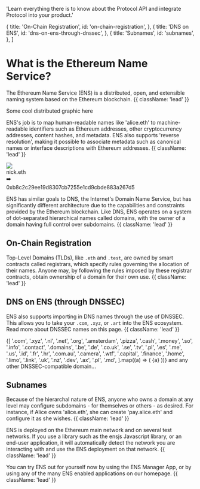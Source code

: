 
  'Learn everything there is to know about the Protocol API and integrate Protocol into your product.'

  {
    title: 'On-Chain Registration',
    id: 'on-chain-registration',
  },
  {
    title: 'DNS on ENS',
    id: 'dns-on-ens-through-dnssec',
  },
  {
    title: 'Subnames',
    id: 'subnames',
  },
]

# What is the Ethereum Name Service?

<VideoComponent src="https://v3x.space/ens-docs/placeholder" />

The Ethereum Name Service (ENS) is a distributed, open, and extensible naming system based on the Ethereum blockchain. {{ className: 'lead' }}

<div className="card not-prose">
  <div className="flex justify-center gap-4 p-4">
    Some cool distributed graphic here
  </div>
</div>

ENS's job is to map human-readable names like 'alice.eth' to machine-readable identifiers such as Ethereum addresses, other cryptocurrency addresses, content hashes, and metadata. ENS also supports 'reverse resolution', making it possible to associate metadata such as canonical names or interface descriptions with Ethereum addresses. {{ className: 'lead' }}

<div className="card not-prose">
  <div className="flex justify-center gap-4 p-4">
    <div className="card flex h-fit items-center gap-4 !rounded-lg pr-4">
      <div className="aspect-square h-12 w-12 rounded-full shadow-lg">
        <img src="https://metadata.ens.domains/mainnet/avatar/nick.eth" />
      </div>
      <div className="text-lg font-bold">nick.eth</div>
    </div>
    <div className="flex h-20 items-center">➡️</div>
    <div className="w-32 whitespace-normal break-all pt-6 font-extrabold">
      0xb8c2c29ee19d8307cb7255e1cd9cbde883a267d5
    </div>
  </div>
</div>

ENS has similar goals to DNS, the Internet's Domain Name Service, but has significantly different architecture due to the capabilities and constraints provided by the Ethereum blockchain. Like DNS, ENS operates on a system of dot-separated hierarchical names called domains, with the owner of a domain having full control over subdomains. {{ className: 'lead' }}

## On-Chain Registration

Top-Level Domains (TLDs), like `.eth` and `.test`, are owned by smart contracts called <a>registrars</a>, which specify rules governing the allocation of their names.
Anyone may, by following the rules imposed by these registrar contracts, obtain ownership of a domain for their own use. {{ className: 'lead' }}

## DNS on ENS (through DNSSEC)

ENS also supports importing in DNS names through the use of DNSSEC. This allows you to take your `.com`, `.xyz`, or `.art` into the ENS ecosystem. Read more about DNSSEC names <a>on this page</a>. {{ className: 'lead' }}

<div className="card not-prose">
  <div className="flex flex-wrap gap-3 p-4 pl-6 text-ens-500">
    {[
      '.com',
      '.xyz',
      '.nl',
      '.net',
      '.org',
      '.amsterdam',
      '.pizza',
      '.cash',
      '.money',
      '.so',
      '.info',
      '.contact',
      '.domains',
      '.be',
      '.de',
      '.co.uk',
      '.se',
      '.tv',
      '.pl',
      '.es',
      '.me',
      '.us',
      '.id',
      '.fr',
      '.hr',
      '.com.au',
      '.camera',
      '.wtf',
      '.capital',
      '.finance',
      '.home',
      '.limo',
      '.link',
      '.uk',
      '.nz',
      '.dev',
      '.ax',
      '.pl',
      '.md',
    ].map((a) => (
      <span className="cursor-pointer hover:drop-shadow" key={a}>{a}</span>
    ))}
    <span className="text-blue-500/50">
      and any other DNSSEC-compatible domain...
    </span>
  </div>
</div>

## Subnames

Because of the hierarchal nature of ENS, anyone who owns a domain at any level may configure subdomains - for themselves or others - as desired. For instance, if Alice owns 'alice.eth', she can create 'pay.alice.eth' and configure it as she wishes. {{ className: 'lead' }}

ENS is deployed on the Ethereum main network and on several test networks. If you use a library such as the ensjs Javascript library, or an end-user application, it will automatically detect the network you are interacting with and use the ENS deployment on that network. {{ className: 'lead' }}

You can try ENS out for yourself now by using the ENS Manager App, or by using any of the many ENS enabled applications on our homepage. {{ className: 'lead' }}
